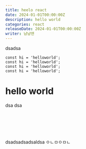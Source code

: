 ```yaml
---
title: heelo react
date: 2024-01-01T00:00:00Z
description: hello world
categories: react
releaseDate: 2024-01-01T00:00:00Z
writer: 냠냠맨
---
```


dsadsa

```tsx
const hi = 'helloworld';
const hi = 'helloworld';
const hi = 'helloworld';
const hi = 'helloworld';
```

# hello world

dsa
dsa

<br />
<br />
<br />
<br />

dsadsadsadsaldsa
ㅇㄴㅁㅇㅁㄴ
